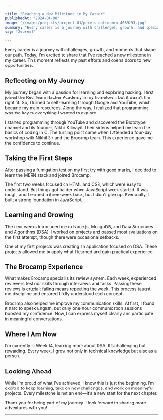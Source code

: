 ```yaml
---

title: "Reaching a New Milestone in My Career"  
publishedAt: "2024-04-08"  
image: "/images/projects/project-01/pexels-cottonbro-4069293.jpg"  
summary: "Every career is a journey with challenges, growth, and special moments that shape our path."  
tag: "Journal"

---
```


Every career is a journey with challenges, growth, and moments that shape our path. Today, I’m excited to share that I’ve reached a new milestone in my career. This moment reflects my past efforts and opens doors to new opportunities.

## Reflecting on My Journey

My journey began with a passion for learning and exploring hacking. I first joined the Red Team Hacker Academy in my hometown, but it wasn’t the right fit. So, I turned to self-learning through Google and YouTube, which became my main resources. Along the way, I realized that programming was the key to everything I wanted to explore.

I started programming through YouTube and discovered the Brototype channel and its founder, Nikhil Kilivayil. Their videos helped me learn the basics of coding in C. The turning point came when I attended a four-day workshop with Nikhil Sir and the Brocamp team. This experience gave me the confidence to continue.

## Taking the First Steps

After passing a fumigation test on my first try with good marks, I decided to learn the MERN stack and joined Brocamp.

The first two weeks focused on HTML and CSS, which were easy to understand. But things got harder when JavaScript week started. It was tough, and I earned a three-week back, but I didn’t give up. Eventually, I built a strong foundation in JavaScript.

## Learning and Growing

The next weeks introduced me to Node.js, MongoDB, and Data Structures and Algorithms (DSA). I worked on projects and passed most evaluations on the first attempt, though there were occasional setbacks.

One of my first projects was creating an application focused on DSA. These projects allowed me to apply what I learned and gain practical experience.

## The Brocamp Experience

What makes Brocamp special is its review system. Each week, experienced reviewers test our skills through interviews and tasks. Passing these reviews is crucial; failing means repeating the week. This process taught me discipline and ensured I fully understood each concept.

Brocamp also helped me improve my communication skills. At first, I found it hard to speak English, but daily one-hour communication sessions boosted my confidence. Now, I can express myself clearly and participate in meaningful conversations.

## Where I Am Now

I’m currently in Week 14, learning more about DSA. It’s challenging but rewarding. Every week, I grow not only in technical knowledge but also as a person.

## Looking Ahead

While I’m proud of what I’ve achieved, I know this is just the beginning. I’m excited to keep learning, take on new challenges, and work on meaningful projects. Every milestone is not an end—it’s a new start for the next chapter.

Thank you for being part of my journey. I look forward to sharing more adventures with you!

---
